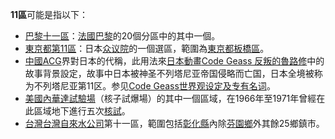 '''11區'''可能是指以下：
* [[巴黎十一區|巴黎十一區]]：[[法國|法國]][[巴黎|巴黎]]的20個分區中的其中一個。
* [[東京都第11區|東京都第11區]]：日本[[众议院_(日本)|众议院]]的一個選區，範圍為[[東京都|東京都]][[板橋區_(日本)|板橋區]]。
* [[中國|中國]][[ACG|ACG]]界對日本的代稱，此用法來[[日本|日本]][[動畫|動畫]][[Code_Geass_反叛的魯路修|Code Geass 反叛的魯路修]]中的故事背景設定，故事中日本被神圣不列塔尼亚帝国侵略而亡国，日本全境被称为不列塔尼亚第11区。参见[[Code_Geass世界观设定及专有名词|Code Geass世界观设定及专有名词]]。
* [[美國|美國]][[內華達試驗場|內華達試驗場]]（核子試爆場）的其中一個區域，在1966年至1971年曾經在此區域地下進行五次[[核試|核試]]。
* [[台灣|台灣]][[台灣自來水公司|台灣自來水公司]]第十一區，範圍包括[[彰化縣|彰化縣]]內除[[芬園鄉|芬園鄉]]外其餘25鄉鎮市。
{{消歧义|1|Cat=三字区名消歧义}}